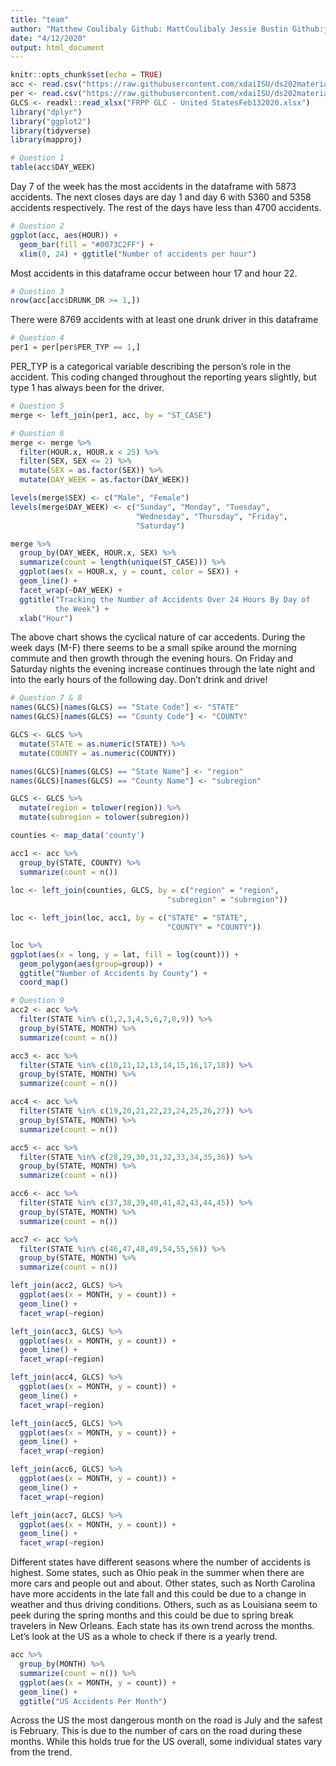 ```yaml
---
title: "team"
author: "Matthew Coulibaly Github: MattCoulibaly Jessie Bustin Github:jebustin"
date: "4/12/2020"
output: html_document
---
```


```r
knitr::opts_chunk$set(echo = TRUE)
acc <- read.csv("https://raw.githubusercontent.com/xdaiISU/ds202materials/master/hwlabs/fars2017/accident.csv", stringsAsFactors = FALSE)
per <- read.csv("https://raw.githubusercontent.com/xdaiISU/ds202materials/master/hwlabs/fars2017/person.csv", stringsAsFactors = FALSE)
GLCS <- readxl::read_xlsx("FRPP GLC - United StatesFeb132020.xlsx")
library("dplyr")
library("ggplot2")
library(tidyverse)
library(mapproj)
```

```r
# Question 1
table(acc$DAY_WEEK)
```
Day 7 of the week has the most accidents in the dataframe with 5873 accidents. The next closes days are day 1 and day 6 with 5360 and 5358 accidents respectively. The rest of the days have less than 4700 accidents.

```r
# Question 2
ggplot(acc, aes(HOUR)) +
  geom_bar(fill = "#0073C2FF") +
  xlim(0, 24) + ggtitle("Number of accidents per hour")
```

Most accidents in this dataframe occur between hour 17 and hour 22.

```r
# Question 3
nrow(acc[acc$DRUNK_DR >= 1,])
```
There were 8769 accidents with at least one drunk driver in this dataframe

```r
# Question 4
per1 = per[per$PER_TYP == 1,]
```
PER_TYP is a categorical variable describing the person's role in the accident.  This coding changed throughout the reporting years slightly, but type 1 has always been for the driver.

```r
# Question 5
merge <- left_join(per1, acc, by = "ST_CASE")
```

```r
# Question 6
merge <- merge %>%
  filter(HOUR.x, HOUR.x < 25) %>%
  filter(SEX, SEX <= 2) %>%
  mutate(SEX = as.factor(SEX)) %>%
  mutate(DAY_WEEK = as.factor(DAY_WEEK))

levels(merge$SEX) <- c("Male", "Female")
levels(merge$DAY_WEEK) <- c("Sunday", "Monday", "Tuesday",
                            "Wednesday", "Thursday", "Friday",
                            "Saturday")

merge %>%
  group_by(DAY_WEEK, HOUR.x, SEX) %>%
  summarize(count = length(unique(ST_CASE))) %>%
  ggplot(aes(x = HOUR.x, y = count, color = SEX)) +
  geom_line() +
  facet_wrap(~DAY_WEEK) +
  ggtitle("Tracking the Number of Accidents Over 24 Hours By Day of
          the Week") +
  xlab("Hour")
```
The above chart shows the cyclical nature of car accedents.  During the week days (M-F) there seems to be a small spike around the morning commute and then growth through the evening hours.  On Friday and Saturday nights the evening increase continues through the late night and into the early hours of the following day.  Don't drink and drive!

```r
# Question 7 & 8
names(GLCS)[names(GLCS) == "State Code"] <- "STATE"
names(GLCS)[names(GLCS) == "County Code"] <- "COUNTY"

GLCS <- GLCS %>%
  mutate(STATE = as.numeric(STATE)) %>%
  mutate(COUNTY = as.numeric(COUNTY))

names(GLCS)[names(GLCS) == "State Name"] <- "region"
names(GLCS)[names(GLCS) == "County Name"] <- "subregion"

GLCS <- GLCS %>%
  mutate(region = tolower(region)) %>%
  mutate(subregion = tolower(subregion))

counties <- map_data('county')

acc1 <- acc %>%
  group_by(STATE, COUNTY) %>%
  summarize(count = n())
  
loc <- left_join(counties, GLCS, by = c("region" = "region", 
                                   "subregion" = "subregion"))

loc <- left_join(loc, acc1, by = c("STATE" = "STATE", 
                                   "COUNTY" = "COUNTY"))

loc %>%
ggplot(aes(x = long, y = lat, fill = log(count))) + 
  geom_polygon(aes(group=group)) +
  ggtitle("Number of Accidents by County") +
  coord_map()
```

```r
# Question 9
acc2 <- acc %>%
  filter(STATE %in% c(1,2,3,4,5,6,7,8,9)) %>%
  group_by(STATE, MONTH) %>%
  summarize(count = n())

acc3 <- acc %>%
  filter(STATE %in% c(10,11,12,13,14,15,16,17,18)) %>%
  group_by(STATE, MONTH) %>%
  summarize(count = n())

acc4 <- acc %>%
  filter(STATE %in% c(19,20,21,22,23,24,25,26,27)) %>%
  group_by(STATE, MONTH) %>%
  summarize(count = n())

acc5 <- acc %>%
  filter(STATE %in% c(28,29,30,31,32,33,34,35,36)) %>%
  group_by(STATE, MONTH) %>%
  summarize(count = n())

acc6 <- acc %>%
  filter(STATE %in% c(37,38,39,40,41,42,43,44,45)) %>%
  group_by(STATE, MONTH) %>%
  summarize(count = n())

acc7 <- acc %>%
  filter(STATE %in% c(46,47,48,49,54,55,56)) %>%
  group_by(STATE, MONTH) %>%
  summarize(count = n())

left_join(acc2, GLCS) %>%
  ggplot(aes(x = MONTH, y = count)) +
  geom_line() +
  facet_wrap(~region)

left_join(acc3, GLCS) %>%
  ggplot(aes(x = MONTH, y = count)) +
  geom_line() +
  facet_wrap(~region)

left_join(acc4, GLCS) %>%
  ggplot(aes(x = MONTH, y = count)) +
  geom_line() +
  facet_wrap(~region)

left_join(acc5, GLCS) %>%
  ggplot(aes(x = MONTH, y = count)) +
  geom_line() +
  facet_wrap(~region)

left_join(acc6, GLCS) %>%
  ggplot(aes(x = MONTH, y = count)) +
  geom_line() +
  facet_wrap(~region)

left_join(acc7, GLCS) %>%
  ggplot(aes(x = MONTH, y = count)) +
  geom_line() +
  facet_wrap(~region)
```

Different states have different seasons where the number of accidents is highest.  Some states, such as Ohio peak in the summer when there are more cars and people out and about.  Other states, such as North Carolina have more accidents in the late fall and this could be due to a change in weather and thus driving conditions.  Others, such as as Louisiana seem to peek during the spring months and this could be due to spring break travelers in New Orleans.  Each state has its own trend across the months.  Let's look at the US as a whole to check if there is a yearly trend.

```r
acc %>%
  group_by(MONTH) %>%
  summarize(count = n()) %>%
  ggplot(aes(x = MONTH, y = count)) +
  geom_line() +
  ggtitle("US Accidents Per Month")
```

Across the US the most dangerous month on the road is July and the safest is February.  This is due to the number of cars on the road during these months.  While this holds true for the US overall, some individual states vary from the trend.

